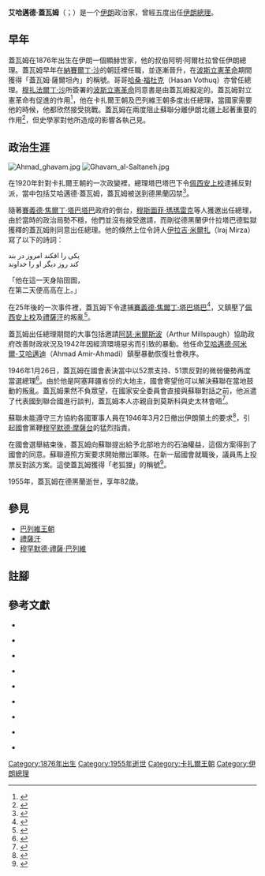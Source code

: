 {{Infobox President
| name         = 艾哈邁德·蓋瓦姆
| image        = AhmadGhavam2.jpg
| birth_date   = 1876年1月2日
| birth_place  = [[伊朗|伊朗]][[吉蘭省|吉蘭]]
| death_date   = {{death date and age|1955|7|23|1876|1|2}}
| death_place  = [[伊朗|伊朗]][[德黑蘭|德黑蘭]]
| order        = [[伊朗總理列表|第29任]]、[[伊朗總理列表|第32任]]、[[伊朗總理列表|第44任]]、[[伊朗總理列表|第51任]]及[[伊朗總理列表|第61任]][[伊朗總理|伊朗總理]]
| monarch      = [[艾哈邁德沙·卡扎爾|艾哈邁德沙·卡扎爾]]
| term_start   = 1921年6月4日
| term_end     = 1921年10月12日
| predecessor  = [[賽義德·焦爾丁·塔巴塔巴|焦爾丁·塔巴塔巴]]
| successor    = [[馬利克·曼蘇爾·米爾扎·邵·薩爾坦納|馬利克·曼蘇爾]]
| monarch2      = [[艾哈邁德沙·卡扎爾|艾哈邁德沙·卡扎爾]]
| term_start2  = 1922年6月11日
| term_end2    = 1923年1月30日
| predecessor2 = [[哈桑·皮爾尼亞|哈桑·皮爾尼亞]]
| successor2   = [[穆斯圖菲·瑪瑪雷克|穆斯圖菲·瑪瑪雷克]]
| monarch3     = [[穆罕默德·禮薩·巴列維|穆罕默德·禮薩·巴列維]]
| term_start3  = 1942年8月9日
| term_end3    = 1943年2月15日
| predecessor3 = [[阿里·索赫伊利|阿里·索赫伊利]]
| successor3   = [[阿里·索赫伊利|阿里·索赫伊利]]
| monarch4     = [[穆罕默德·禮薩·巴列維|穆罕默德·禮薩·巴列維]]
| term_start4  = 1946年1月28日
| term_end4    = 1947年12月18日
| predecessor4 = [[易卜拉欣·哈基米|易卜拉欣·哈基米]]
| successor4   = [[穆罕默德-禮薩·希克馬特|穆罕默德-禮薩·希克馬特]]
| monarch5     = [[穆罕默德·禮薩·巴列維|穆罕默德·禮薩·巴列維]]
| term_start5  = 1952年7月17日
| term_end5    = 1952年7月22日
| predecessor5 = [[穆罕默德·摩薩台|穆罕默德·摩薩台]]
| successor5   = [[穆罕默德·摩薩台|穆罕默德·摩薩台]]
| party        = [[伊朗民主黨|民主黨]]
| alma_mater   =
| religion     = [[什葉派|什葉派]][[十二伊瑪目派|十二伊瑪目派]]
| spouse       =
| website      =
}}

'''艾哈邁德·蓋瓦姆'''（{{lang-fa|احمد قوام}}；{{bd|1873年|1月2日|1955年|7月23日|catIdx=A}}）是一个[[伊朗|伊朗]]政治家，曾經五度出任[[伊朗總理|伊朗總理]]。

== 早年 ==

蓋瓦姆在1876年出生在伊朗一個顯赫世家，他的叔伯阿明·阿爾杜拉曾任伊朗總理。蓋瓦姆早年在[[納賽爾丁·沙|納賽爾丁·沙]]的朝廷裡任職，並逐漸晉升，在[[波斯立憲革命|波斯立憲革命]]期間獲得「蓋瓦姆·薩爾坦內」的稱號。哥哥[[哈桑·福杜克|哈桑·福杜克]]（Hasan Vothuq）亦曾任總理。[[穆扎法爾丁·沙|穆扎法爾丁·沙]]所簽署的[[波斯立憲革命|波斯立憲革命]]同意書是由蓋瓦姆擬定的。蓋瓦姆對立憲革命有促進的作用<ref>{{harvnb|Lytle|1987|p=4}}</ref>，他在卡扎爾王朝及巴列維王朝多度出任總理，當國家需要他的時候，他都欣然接受挑戰。蓋瓦姆在兩度阻止蘇聯分離伊朗北疆上起著重要的作用<ref>{{harvnb|Tetlock|Belkin|1996|p=153}}</ref>，但史學家對他所造成的影響各執己見。

== 政治生涯 ==
[[File:Ahmad_ghavam.jpg|thumb]]
[[File:Ghavam_al-Saltaneh.jpg|thumb]]

在1920年針對卡扎爾王朝的一次政變裡，總理塔巴塔巴下令[[佩西安上校|佩西安上校]]逮捕反對派，當中包括艾哈邁德·蓋瓦姆，蓋瓦姆被送到德黑蘭囚禁<ref>{{harvnb|Ward|2009|p=130}}</ref>。

隨著[[賽義德·焦爾丁·塔巴塔巴|賽義德·焦爾丁·塔巴塔巴]]政府的倒台，[[穆斯圖菲·瑪瑪雷克|穆斯圖菲·瑪瑪雷克]]等人獲邀出任總理，由於當時的政治局勢不穩，他們並沒有接受邀請，而剛從德黑蘭伊什拉塔巴德監獄獲釋的蓋瓦姆則同意出任總理。他的倏然上位令詩人[[伊拉吉·米爾扎|伊拉吉·米爾扎]]（Iraj Mirza）寫了以下的詩詞：

یکی را افکند امروز در بند<br>
کند روز دیگر او را خداوند


「他在這一天身陷囹圄，<br>
在第二天便高高在上。」

在25年後的一次事件裡，蓋瓦姆下令逮捕[[賽義德·焦爾丁·塔巴塔巴|賽義德·焦爾丁·塔巴塔巴]]<ref>{{harvnb|Smith|1971|p=65}}</ref>，又鎮壓了[[佩西安上校|佩西安上校]]及[[禮薩汗|禮薩汗]]的叛亂<ref>{{harvnb|Azimi|2008|p=50}}</ref>。

蓋瓦姆出任總理期間的大事包括邀請[[阿瑟·米爾斯波|阿瑟·米爾斯波]]（Arthur Millspaugh）協助政府改善財政狀況及1942年因經濟環境惡劣而引致的暴動。他任命[[艾哈邁德·阿米爾-艾哈邁迪|艾哈邁德·阿米爾-艾哈邁迪]]（Ahmad Amir-Ahmadi）鎮壓暴動恢復社會秩序。

1946年1月26日，蓋瓦姆在國會表決當中以52票支持、51票反對的微弱優勢再度當選總理<ref>{{harvnb|Farmanfarmaian|Farmanfarmaian|2005|p=179}}</ref>。由於他是阿塞拜疆省份的大地主，國會寄望他可以解決蘇聯在當地鼓動的叛亂。蓋瓦姆果然不負眾望，在國家安全委員會直接與蘇聯對話之前，他派遣了代表國到聯合國進行談判，蓋瓦姆本人亦親自到莫斯科與史太林會晤<ref>{{harvnb|Little|2008|p=121}}</ref>。

蘇聯未能遵守三方協約各國軍事人員在1946年3月2日撤出伊朗領土的要求<ref>{{harvnb|Brune|2003|p=617}}</ref>，引起國會黨鞭[[穆罕默德·摩薩台|穆罕默德·摩薩台]]的猛烈指責。

在國會選舉結束後，蓋瓦姆向蘇聯提出給予北部地方的石油權益，這個方案得到了國會的同意。蘇聯遵照方案要求開始撤出軍隊。在新一屆國會就職後，議員馬上投票反對該方案。這使蓋瓦姆獲得「老狐狸」的稱號<ref>{{harvnb|Axelrod|2009|p=96}}</ref>。

1955年，蓋瓦姆在德黑蘭逝世，享年82歲。

== 參見 ==
*[[巴列維王朝|巴列維王朝]]
*[[禮薩汗|禮薩汗]]
*[[穆罕默德·禮薩·巴列維|穆罕默德·禮薩·巴列維]]

== 註腳 ==
{{reflist}}

== 參考文獻 ==
{{refbegin}}

*{{en}}{{Citation
|last=Lytle
|first=Mark H.  
|title=''The origins of the Iranian-American alliance, 1941-1953''
|publisher=Holmes & Meier
|date=1987
|isbn=084191060X
}}

*{{en}}{{Citation
|last=Tetlock
|first=Philip   
|last2=Belkin
|first2=Aaron   
|title=''Counterfactual thought experiments in world politics: logical, methodological, and psychological perspectives''
|publisher=Princeton University Press
|date=1996
|isbn=0691027919
}}

*{{en}}{{Citation
|last=Ward
|first=Steven R.   
|title=''Immortal: a military history of Iran and its armed forces''
|publisher=Georgetown University Press
|date=2009
|isbn=1589012585
}}

*{{en}}{{Citation
|last=Smith
|first=Harvey Henry    
|title=''Area handbook for Iran''
|publisher=The Supt. of Docs., U.S. Govt. Print. Off.
|date=1971
}}

*{{en}}{{Citation
|last=Azimi
|first=Fakhreddin   
|title=''The quest for democracy in Iran: a century of struggle against authoritarian rule''
|publisher=Harvard University Press
|date=2008
|isbn=0674027787
}}

*{{en}}{{Citation
|last=Farmanfarmaian
|first=Manucher 
|last2=Farmanfarmaian
|first2=Roxane  
|title=''Blood and oil: a prince's memoir of Iran, from the Shah to the Ayatollah''
|publisher=Random House
|date=2005
|isbn=0812975081
}}

*{{en}}{{Citation
|last=Little
|first=Douglas  
|title=''American orientalism: the United States and the Middle East since 1945''
|publisher=Univ of North Carolina Press
|date=2008
|isbn=0807858986
}}

*{{en}}{{Citation
|last=Brune
|first=Lester H.   
|title=''Chronological History of U.S. Foreign Relations: 1932-1988''
|publisher=Routledge
|date=2003
|isbn=041593916X
}}

*{{en}}{{Citation
|last=Axelrod
|first=Alan   
|title=''The Real History of the Cold War: A New Look at the Past''
|publisher=Sterling Publishing Company, Inc
|date=2009
|isbn=1402763026
}}

{{refend}}

{{S-start}}
{{s-off}}
{{succession box |
  before= [[賽義德·焦爾丁·塔巴塔巴|焦爾丁·塔巴塔巴]]|
  title= [[伊朗總理|伊朗總理]] |
  years= 1921年 |
  after= [[馬利克·曼蘇爾·米爾扎·邵·薩爾坦納|馬利克·曼蘇爾]] }}
{{succession box |
  before= [[哈桑·皮爾尼亞|哈桑·皮爾尼亞]]|
  title= [[伊朗總理|伊朗總理]] |
  years= 1922年－1923年|
  after= [[穆斯圖菲·瑪瑪雷克|穆斯圖菲·瑪瑪雷克]] }}
{{succession box |
  before= [[阿里·索赫伊利|阿里·索赫伊利]]|
  title= [[伊朗總理|伊朗總理]] |
  years= 1942年－1943年|
  after= [[阿里·索赫伊利|阿里·索赫伊利]] }}
{{succession box |
  before= [[易卜拉欣·哈基米|易卜拉欣·哈基米]]|
  title= [[伊朗總理|伊朗總理]] |
  years= 1946年－1948年 |
  after= [[穆罕默德-禮薩·希克馬特|穆罕默德-禮薩·希克馬特]] }}
{{succession box |
  before= [[穆罕默德·摩薩台|穆罕默德·摩薩台]]|
  title= [[伊朗總理|伊朗總理]] |
  years= 1952年 |
  after= [[穆罕默德·摩薩台|穆罕默德·摩薩台]] }}
{{s-ppo}}
{{s-bef|before=沒有}}
{{s-ttl|title=[[伊朗民主黨|民主黨]]黨魁|years=1918年－1949年}}
{{s-aft|after=[[阿里·阿米尼|阿里·阿米尼]]}}

{{S-end}}

{{伊朗總理}}

{{Authority control}}
[[Category:1876年出生|Category:1876年出生]]
[[Category:1955年逝世|Category:1955年逝世]]
[[Category:卡扎爾王朝|Category:卡扎爾王朝]]
[[Category:伊朗總理|Category:伊朗總理]]
